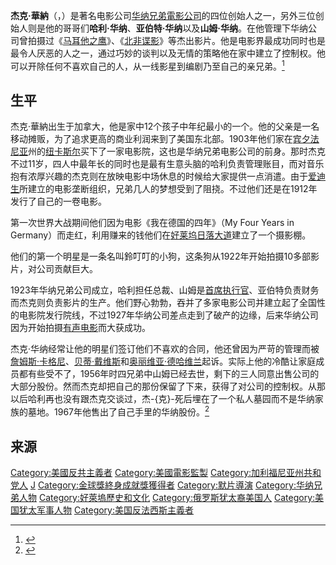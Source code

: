{{Infobox actor
| name = Jack Warner
| image = Jack Warner portrait copy.jpg
| caption = 1955
| birth_name = Jacob Warner
| type = 導演
| birth_date = {{Birth date|mf=yes|1892|8|2}}
| birth_place = {{CAN}}[[安大略省|安大略省]][[伦敦_(加拿大)|伦敦]]
| death_date  = {{Death date and age|mf=yes|1978|9|9|1892|8|2}}
| death_place = {{USA}}[[加利福尼亚州|加利福尼亚州]][[好莱坞|好莱坞]]
| years_active   = 1918–1972
| religion    = [[犹太教|犹太教]]
| 民族 = 波兰犹太人
| occupation  = 公司主管
| spouse = {{marriage|Irma Solomons|1914|1935}}<br/>{{marriage|Anne Boyar|1936|1978}}
| children = Jack Warner Jr. (1916-1995)<br>Barbara Warner
| academyawards = '''[[歐文·G·托爾伯格紀念獎|歐文·G·托爾伯格紀念獎]]'''<br>1959年 <br> '''[[奥斯卡最佳影片奖|最佳影片]]'''<br>1964年 《[[窈窕淑女|窈窕淑女]]》
| goldenglobeawards = '''[[塞西尔·B·德米尔奖|塞西尔·B·德米尔奖]]'''<br>1956年
| nationality = {{USA}}
}}
'''杰克·華納'''（{{lang-en|Jack Warner}}，{{bd|1892年|8月2日|1978年|9月9日}}）是著名电影公司[[华纳兄弟電影公司|华纳兄弟電影公司]]的四位创始人之一，另外三位创始人则是他的哥哥们'''哈利·华纳'''、'''亚伯特·华纳'''以及'''山姆·华纳'''。在他管理下华纳公司曾拍摄过《[[马耳他之鹰|马耳他之鹰]]》、《[[北非谍影|北非谍影]]》等杰出影片。他是电影界最成功同时也是最令人厌恶的人之一，通过巧妙的谈判以及无情的策略他在家中建立了控制权。他可以开除任何不喜欢自己的人，从一线影星到编剧乃至自己的亲兄弟。<ref>{{Cite web |url=http://www.tcm.com/tcmdb/person/202087%7C76481/Jack-L-Warner/biography.html |title=BIOGRAPHY |access-date=2013-07-30 |archive-date=2020-02-11 |archive-url=https://web.archive.org/web/20200211141218/http://www.tcm.com/tcmdb/person/202087%7C76481/Jack-L-Warner/biography.html |dead-url=no }}</ref>

==生平==
杰克·華納出生于加拿大，他是家中12个孩子中年纪最小的一个。他的父亲是一名移动摊贩，为了追求更高的商业利润来到了美国东北部。1903年他们家在[[宾夕法尼亚|宾夕法尼亚]]州的[[纽卡斯尔|纽卡斯尔]]买下了一家电影院，这也是华纳兄弟电影公司的前身。那时杰克不过11岁，四人中最年长的同时也是最有生意头脑的哈利负责管理账目，而对音乐抱有浓厚兴趣的杰克则在放映电影中场休息的时候给大家提供一点消遣。由于[[爱迪生|爱迪生]]所建立的电影垄断组织，兄弟几人的梦想受到了阻挠。不过他们还是在1912年发行了自己的一卷电影。

第一次世界大战期间他们因为电影《我在德国的四年》（My Four Years in Germany）而走红，利用赚来的钱他们在[[好莱坞|好莱坞]][[日落大道|日落大道]]建立了一个摄影棚。

他们的第一个明星是一条名叫鈴叮叮的小狗，这条狗从1922年开始拍摄10多部影片，对公司贡献巨大。

1923年华纳兄弟公司成立，哈利担任总裁、山姆是[[首席执行官|首席执行官]]、亚伯特负责财务而杰克则负责影片的生产。他们野心勃勃，吞并了多家电影公司并建立起了全国性的电影院发行院线，不过1927年华纳公司差点走到了破产的边缘，后来华纳公司因为开始拍摄[[有声电影|有声电影]]而大获成功。

杰克·华纳经常让他的明星们签订他们不喜欢的合同，他还曾因为严苛的管理而被[[詹姆斯·卡格尼|詹姆斯·卡格尼]]、[[贝蒂·戴维斯|贝蒂·戴维斯]]和[[奥丽维亚·德哈维兰|奥丽维亚·德哈维兰]]起诉。实际上他的冷酷让家庭成员都有些受不了，1956年时四兄弟中山姆已经去世，剩下的三人同意出售公司的大部分股份。然而杰克却把自己的那份保留了下来，获得了对公司的控制权。从那以后哈利再也没有跟杰克交谈过，杰-{克}-死后埋在了一个私人墓园而不是华纳家族的墓地。1967年他售出了自己手里的华纳股份。<ref>{{Cite web |url=http://www.findagrave.com/cgi-bin/fg.cgi?GRid=2418&page=gr |title=Jack Warner |access-date=2013-07-30 |archive-date=2016-10-18 |archive-url=https://web.archive.org/web/20161018054954/http://www.findagrave.com/cgi-bin/fg.cgi?page=gr&GRid=2418 |dead-url=no }}</ref>

==来源==
{{reflist}}

{{塞西尔·B·德米尔奖}}
{{欧文·G·托尔伯格纪念奖|state=autocollapse}}
{{Authority control}}

{{DEFAULTSORT:Warner, Jack}}
[[Category:美國反共主義者|Category:美國反共主義者]]
[[Category:美國電影監製|Category:美國電影監製]]
[[Category:加利福尼亚州共和党人|Category:加利福尼亚州共和党人]]
[[Category:俄罗斯犹太裔加拿大人|J]]
[[Category:金球獎終身成就獎獲得者|Category:金球獎終身成就獎獲得者]]
[[Category:默片導演|Category:默片導演]]
[[Category:华纳兄弟人物|Category:华纳兄弟人物]]
[[Category:好萊塢歷史和文化|Category:好萊塢歷史和文化]]
[[Category:俄罗斯犹太裔美国人|Category:俄罗斯犹太裔美国人]]
[[Category:美国犹太军事人物|Category:美国犹太军事人物]]
[[Category:美国反法西斯主義者|Category:美国反法西斯主義者]]